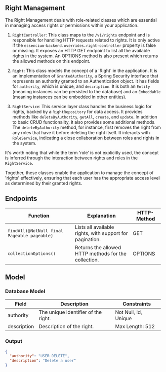 ## Right Management

The Right Management deals with role-related classes which are essential in managing access rights or permissions within your application.

1. `RightController`: This class maps to the `/v1/rights` endpoint and is responsible for handling HTTP requests related to rights. It is only active if the `essencium-backend.overrides.right-controller` property is false or missing. It exposes an HTTP GET endpoint to list all the available rights in the system. An OPTIONS method is also present which returns the allowed methods on this endpoint.

2. `Right`: This class models the concept of a 'Right' in the application. It is an implementation of `GrantedAuthority`, a Spring Security interface that represents an authority granted to an Authentication object. It has fields for `authority`, which is unique, and `description`. It is both an `Entity` (meaning instances can be persisted to the database) and an `Embeddable` (meaning instances can be embedded in other entities).

3. `RightService`: This service layer class handles the business logic for rights, backed by a `RightRepository` for data access. It provides methods like `deleteByAuthority`, `getAll`, `create`, and `update`. In addition to basic CRUD functionality, it also provides some additional methods. The `deleteByAuthority` method, for instance, first removes the right from any roles that have it before deleting the right itself. It interacts with `RoleService`, indicating a close collaboration between roles and rights in the system.

It's worth noting that while the term 'role' is not explicitly used, the concept is inferred through the interaction between rights and roles in the `RightService`.

Together, these classes enable the application to manage the concept of 'rights' effectively, ensuring that each user has the appropriate access level as determined by their granted rights.

## Endpoints

| Function                                    | Explanation                                              | HTTP-Method |
| ------------------------------------------- | -------------------------------------------------------- | ----------- |
| `findAll(@NotNull final Pageable pageable)` | Lists all available rights, with support for pagination. | GET         |
| `collectionOptions()`                       | Returns the allowed HTTP methods for the collection.     | OPTIONS     |

## Model

### Database Model

| Field       | Description                         | Constraints          |
| ----------- | ----------------------------------- | -------------------- |
| authority   | The unique identifier of the right. | Not Null, Id, Unique |
| description | Description of the right.           | Max Length: 512      |

### Output

```json copy
{
  "authority": "USER_DELETE",
  "description": "Delete a user"
}
```

